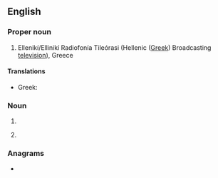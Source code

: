 {{also|ert|-ert|ért|-ért}}
{{wikipedia}}
==English==

===Proper noun===
{{en-proper noun}}

# Ellenikí/Ellinikí Radiofonía Tileórasi (Hellenic ([[Greek]]) Broadcasting [[television]]), Greece

====Translations====
{{trans-top}}
* Greek: {{t+|el|ΕΡΤ}}
{{trans-mid}}
{{trans-bottom}}

===Noun===
{{en-noun}}

# {{initialism of|en|[[emergency]] [[response]] [[team]]}}
# {{lb|en|medicine}} {{initialism of|en|{{w|enzyme replacement therapy}}}}

===Anagrams===
* {{anagrams|en|a=ert|ETR|Ret.|TER|ret|ter|ter-}}